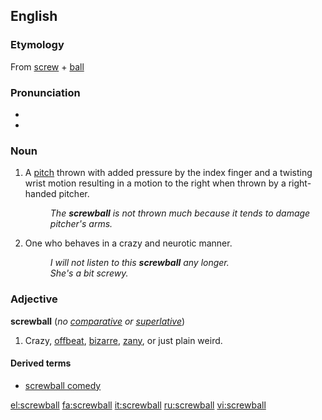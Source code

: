 ==English==

===Etymology===
From [[screw]] + [[ball]]

===Pronunciation===
*{{IPA|/ˈskruːbɔːl/}}
*{{audio|en-us-screwball.ogg|Audio (US)}}

===Noun===
{{en-noun}}

# {{baseball}} A [[pitch]] thrown with added pressure by the index finger and a twisting wrist motion resulting in a motion to the right when thrown by a right-handed pitcher.
#: ''The '''screwball''' is not thrown much because it tends to damage pitcher's arms.''
# One who behaves in a crazy and neurotic manner.
#: ''I will not listen to this '''screwball''' any longer.''
#: ''She's a bit screwy.''

===Adjective===
'''screwball''' (''no [[comparative]] or [[superlative]]'')

# Crazy, [[offbeat]], [[bizarre]], [[zany]], or just plain weird.

====Derived terms====
*[[screwball comedy]]

[[el:screwball]]
[[fa:screwball]]
[[it:screwball]]
[[ru:screwball]]
[[vi:screwball]]